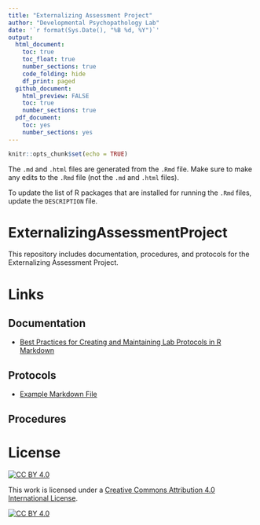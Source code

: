 ```yaml
---
title: "Externalizing Assessment Project"
author: "Developmental Psychopathology Lab"
date: '`r format(Sys.Date(), "%B %d, %Y")`'
output: 
  html_document:
    toc: true
    toc_float: true
    number_sections: true
    code_folding: hide
    df_print: paged
  github_document:
    html_preview: FALSE
    toc: true
    number_sections: true
  pdf_document:
    toc: yes
    number_sections: yes
---
```


```r
knitr::opts_chunk$set(echo = TRUE)
```

The `.md` and `.html` files are generated from the `.Rmd` file.
Make sure to make any edits to the `.Rmd` file (not the `.md` and `.html` files).

To update the list of R packages that are installed for running the `.Rmd` files, update the `DESCRIPTION` file.

# ExternalizingAssessmentProject

This repository includes documentation, procedures, and protocols for the Externalizing Assessment Project.

# Links

## Documentation

- [Best Practices for Creating and Maintaining Lab Protocols in R Markdown](Best-Practices/bestPractices.md)

## Protocols

- [Example Markdown File](Protocols/example.md)

## Procedures

# License

[![CC BY 4.0][cc-by-shield]][cc-by]

This work is licensed under a
[Creative Commons Attribution 4.0 International License][cc-by].

[![CC BY 4.0][cc-by-image]][cc-by]

[cc-by]: http://creativecommons.org/licenses/by/4.0/
[cc-by-image]: https://i.creativecommons.org/l/by/4.0/88x31.png
[cc-by-shield]: https://img.shields.io/badge/License-CC%20BY%204.0-lightgrey.svg
